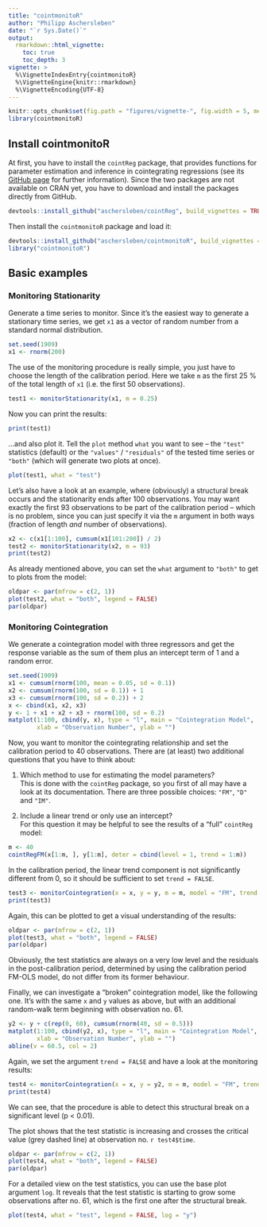 ```yaml
---
title: "cointmonitoR"
author: "Philipp Aschersleben"
date: "`r Sys.Date()`"
output:
  rmarkdown::html_vignette:
    toc: true
    toc_depth: 3
vignette: >
  %\VignetteIndexEntry{cointmonitoR}
  %\VignetteEngine{knitr::rmarkdown}
  %\VignetteEncoding{UTF-8}
---
```

```R
knitr::opts_chunk$set(fig.path = "figures/vignette-", fig.width = 5, message = FALSE)
library(cointmonitoR)
```


## Install cointmonitoR

At first, you have to install the `cointReg` package, that provides functions for parameter estimation and inference in cointegrating regressions (see its [GitHub page](https://github.com/aschersleben/cointReg) for further information).
Since the two packages are not available on CRAN yet, you have to download and install the packages directly from GitHub.
```R
devtools::install_github("aschersleben/cointReg", build_vignettes = TRUE)
```

Then install the `cointmonitoR` package and load it:
```R
devtools::install_github("aschersleben/cointmonitoR", build_vignettes = TRUE)
library("cointmonitoR")
```



## Basic examples

### Monitoring Stationarity

Generate a time series to monitor. Since it's the easiest way to generate a stationary time series, we get `x1` as a vector of random number from a standard normal distribution.
```R
set.seed(1909)
x1 <- rnorm(200)
```

The use of the monitoring procedure is really simple, you just have to choose the length of the calibration period. Here we take `m` as the first 25 % of the total length of `x1` (i.e. the first 50 observations).

```R
test1 <- monitorStationarity(x1, m = 0.25)
```

Now you can print the results:
```R
print(test1)
```

...and also plot it. Tell the `plot` method `what` you want to see -- the `"test"` statistics (default) or the `"values"` / `"residuals"` of the tested time series or `"both"` (which will generate two plots at once).
```R
plot(test1, what = "test")
```

Let's also have a look at an example, where (obviously) a structural break occurs and the stationarity ends after 100 observations. You may want exactly the first 93 observations to be part of the calibration period -- which is no problem, since you can just specify it via the `m` argument in both ways (fraction of length *and* number of observations).

```R
x2 <- c(x1[1:100], cumsum(x1[101:200]) / 2)
test2 <- monitorStationarity(x2, m = 93)
print(test2)
```

As already mentioned above, you can set the `what` argument to `"both"` to get to plots from the model:

```R
oldpar <- par(mfrow = c(2, 1))
plot(test2, what = "both", legend = FALSE)
par(oldpar)
```



### Monitoring Cointegration

We generate a cointegration model with three regressors and get the response variable as the sum of them plus an intercept term of 1 and a random error. 

```R
set.seed(1909)
x1 <- cumsum(rnorm(100, mean = 0.05, sd = 0.1))
x2 <- cumsum(rnorm(100, sd = 0.1)) + 1
x3 <- cumsum(rnorm(100, sd = 0.2)) + 2
x <- cbind(x1, x2, x3)
y <- 1 + x1 + x2 + x3 + rnorm(100, sd = 0.2)
matplot(1:100, cbind(y, x), type = "l", main = "Cointegration Model",
        xlab = "Observation Number", ylab = "")
```

Now, you want to monitor the cointegrating relationship and set the calibration period to 40 observations. There are (at least) two additional questions that you have to think about:

1. Which method to use for estimating the model parameters?  
This is done with the `cointReg` package, so you first of all may have a look at its documentation. There are three possible choices: `"FM"`, `"D"` and `"IM"`.

2. Include a linear trend or only use an intercept?  
For this question it may be helpful to see the results of a "full" `cointReg` model:
```R
m <- 40
cointRegFM(x[1:m, ], y[1:m], deter = cbind(level = 1, trend = 1:m))
```

In the calibration period, the linear trend component is not significantly different from 0, so it should be sufficient to set `trend = FALSE`.

```R
test3 <- monitorCointegration(x = x, y = y, m = m, model = "FM", trend = FALSE)
print(test3)
```

Again, this can be plotted to get a visual understanding of the results:

```R
oldpar <- par(mfrow = c(2, 1))
plot(test3, what = "both", legend = FALSE)
par(oldpar)
```

Obviously, the test statistics are always on a very low level and the residuals in the post-calibration period, determined by using the calibration period FM-OLS model, do not differ from its former behaviour.

Finally, we can investigate a "broken" cointegration model, like the following one. It's with the same `x` and `y` values as above, but with an additional random-walk term beginning with observation no. 61.

```R
y2 <- y + c(rep(0, 60), cumsum(rnorm(40, sd = 0.5)))
matplot(1:100, cbind(y2, x), type = "l", main = "Cointegration Model",
        xlab = "Observation Number", ylab = "")
abline(v = 60.5, col = 2)
```

Again, we set the argument `trend = FALSE` and have a look at the monitoring results:

```R
test4 <- monitorCointegration(x = x, y = y2, m = m, model = "FM", trend = FALSE)
print(test4)
```

We can see, that the procedure is able to detect this structural break on a significant level (p < 0.01).

The plot shows that the test statistic is increasing and crosses the critical value (grey dashed line) at observation no. ```r test4$time```.

```R
oldpar <- par(mfrow = c(2, 1))
plot(test4, what = "both", legend = FALSE)
par(oldpar)
```

For a detailed view on the test statistics, you can use the base plot argument `log`. It reveals that the test statistic is starting to grow some observations after no. 61, which is the first one after the structural break.

```R
plot(test4, what = "test", legend = FALSE, log = "y")
```
